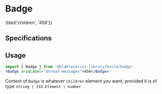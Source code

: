 
<Meta title="Widgets|Badge" />

# **Badge**

<Preview>
  <Story name="Default">
    <Badge ariaLabel="Unread messages">{text('children', '456')}</Badge>
  </Story>
</Preview>

## Specifications

## Usage

```jsx
import { Badge } from '@blablacar/ui-library/build/badge'
<Badge ariaLabel="Unread messages">456</Badge>
```

<Props of={Badge} />

Content of `Badge` is whatever `children` element you want, provided it is of type `string | JSX.Element | number`
